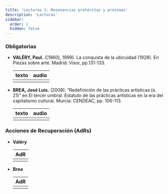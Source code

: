 ```yaml
---
title: 'Lecturas 1: Resonancias pretéritas y próximas'
description: 'Lecturas'
sidebar:
  order: 1
  hidden: false
---
```



### Obligatorias

- **VALÉRY, Paul.** ([1960], 1999). La conquista de la ubicuidad (1928). En Piezas sobre arte. Madrid: Visor, pp.131-133.

  | texto | audio |
  | :---: | :---: |
  | [<Icon name="open-book" color="#007481" size="2rem" />](/lectura-1/texto1.pdf) | [<Icon name="seti:audio" color="#007481" size="2rem" />](/lectura-1/audiotexto1.mp4) |

- **BREA, José Luis.** (2008). “Redefinición de las prácticas artísticas (s. 21)” en El tercer umbral. Estatuto de las prácticas artísticas en la era del capitalismo cultural. Murcia: CENDEAC, pp. 106-113.

  | texto | audio |
  | :---: | :---: |
  | [<Icon name="open-book" color="#007481" size="2rem" />](/lectura-1/texto2.pdf) | [<Icon name="seti:audio" color="#007481" size="2rem" />](/lectura-1/audiotexto2.mp3) |

### Acciones de Recuperación (AdRs)

- **Valéry**

  | AdR |
  | :-: |
  | [<Icon name="seti:audio" color="#007481" size="2rem" />](/lectura-1/adr1.mp4) |

- **Brea**

  | AdR |
  | :-: |
  | [<Icon name="seti:audio" color="#007481" size="2rem" />](/lectura-1/adr2.mp4) |

